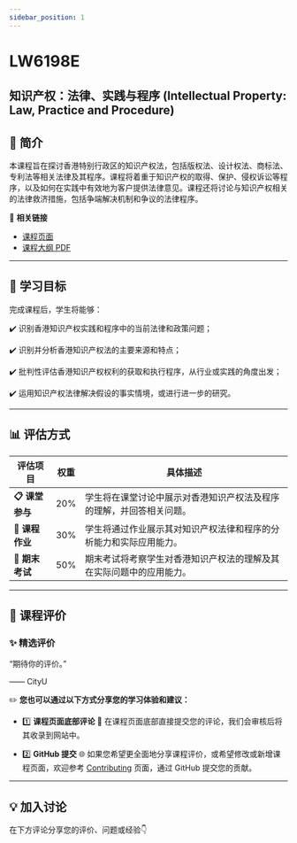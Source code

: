 ```yaml
---
sidebar_position: 1
---
```


# LW6198E
## 知识产权：法律、实践与程序 (Intellectual Property: Law, Practice and Procedure)

## **📘 简介**
本课程旨在探讨香港特别行政区的知识产权法，包括版权法、设计权法、商标法、专利法等相关法律及其程序。课程将着重于知识产权的取得、保护、侵权诉讼等程序，以及如何在实践中有效地为客户提供法律意见。课程还将讨论与知识产权相关的法律救济措施，包括争端解决机制和争议的法律程序。

🔗 **相关链接**
- [课程页面](https://www.cityu.edu.hk/catalogue/pg/202526/course/LW6198E.htm)
- [课程大纲 PDF](https://www.cityu.edu.hk/catalogue/pg/202526/course/LW6198E.pdf)

---

## **🎯 学习目标**

完成课程后，学生将能够：

✔️ 识别香港知识产权实践和程序中的当前法律和政策问题；

✔️ 识别并分析香港知识产权法的主要来源和特点；

✔️ 批判性评估香港知识产权权利的获取和执行程序，从行业或实践的角度出发；

✔️ 运用知识产权法律解决假设的事实情境，或进行进一步的研究。

---

## **📊 评估方式**

| **评估项目**          | **权重** | **具体描述**                                                                                       |
|----------------------|---------|---------------------------------------------------------------------------------------------------|
| **📋 课堂参与**       | 20%     | 学生将在课堂讨论中展示对香港知识产权法及程序的理解，并回答相关问题。                            |
| **📂 课程作业**       | 30%     | 学生将通过作业展示其对知识产权法律和程序的分析能力和实际应用能力。                             |
| **📂 期末考试**       | 50%     | 期末考试将考察学生对香港知识产权法的理解及其在实际问题中的应用能力。                           |

---

## **💬 课程评价**

### ✨ **精选评价**
<div className={commentStyles.commentBox}>
    <p className={commentStyles.commentText}>
        “期待你的评价。”
    </p>
    <p className={commentStyles.commentAuthor}>—— CityU</p>
</div>

✏️ **您也可以通过以下方式分享您的学习体验和建议：**

- 1️⃣ **课程页面底部评论**
💬 在课程页面底部直接提交您的评论，我们会审核后将其收录到网站中。

- 2️⃣ **GitHub 提交**
🌐 如果您希望更全面地分享课程评价，或希望修改或新增课程页面，欢迎参考 [Contributing](/contributing) 页面，通过 GitHub 提交您的贡献。

---

## **💡 加入讨论**

在下方评论分享您的评价、问题或经验👇
<Utterances />